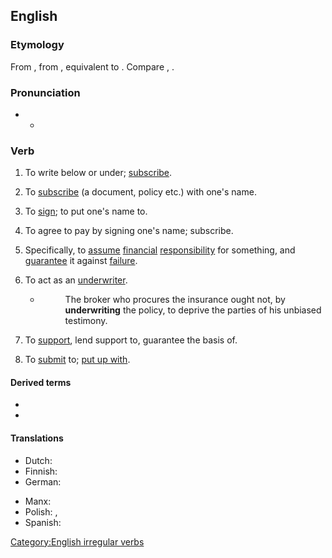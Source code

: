 ==English==
{{wikipedia}}

===Etymology===
From {{inh|en|enm|underwriten}}, from {{inh|en|ang|underwrītan|t=to write at the foot of, write under, subscribe}}, equivalent to {{prefix|en|under|write}}. Compare {{cog|nl|onderschrijven|t=to endorse}}, {{cog|de|unterschreiben|t=to sign; endorse}}.

===Pronunciation===
* {{IPA|en|/ˈʌndəɹaɪt/|/ʌndəˈɹaɪt/}}
** {{audio|en|LL-Q1860 (eng)-Vealhurl-underwrite.wav|Audio (UK)}}

===Verb===
{{en-verb|underwrites|underwriting|underwrote|underwritten}}

{{rfex|en}}
# {{lb|en|transitive}} To write below or under; [[subscribe]].
# {{lb|en|transitive|intransitive|obsolete}} To [[subscribe]] (a document, policy etc.) with one's name.
# {{lb|en|transitive}} To [[sign]]; to put one's name to.
# {{lb|en|transitive}} To agree to pay by signing one's name; subscribe.
# {{lb|en|transitive}} Specifically, to [[assume]] [[financial]] [[responsibility]] for something, and [[guarantee]] it against [[failure]].
# {{lb|en|intransitive|insurance}} To act as an [[underwriter]].
#* {{rfdatek|en|Marshall}}
#*: The broker who procures the insurance ought not, by '''underwriting''' the policy, to deprive the parties of his unbiased testimony.
# {{lb|en|transitive}} To [[support]], lend support to, guarantee the basis of.
# {{lb|en|transitive}} To [[submit]] to; [[put up with]].
#: {{rfquotek|en|Shakespeare}}

====Derived terms====
* {{l|en|underwriter}}
* {{l|en|underwriting}}

====Translations====
{{trans-top|to assume financial responsibility for something}}
* Dutch: {{t+|nl|onderschrijven}}
* Finnish: {{t+|fi|allekirjoittaa}}
* German: {{t+|de|unterschreiben}}
{{trans-mid}}
* Manx: {{t|gv|fo-yial}}
* Polish: {{t+|pl|odpisać}}, {{t+|pl|ubezpieczyć}}
* Spanish: {{t+|es|suscribir}}
{{trans-bottom}}

[[Category:English irregular verbs]]
